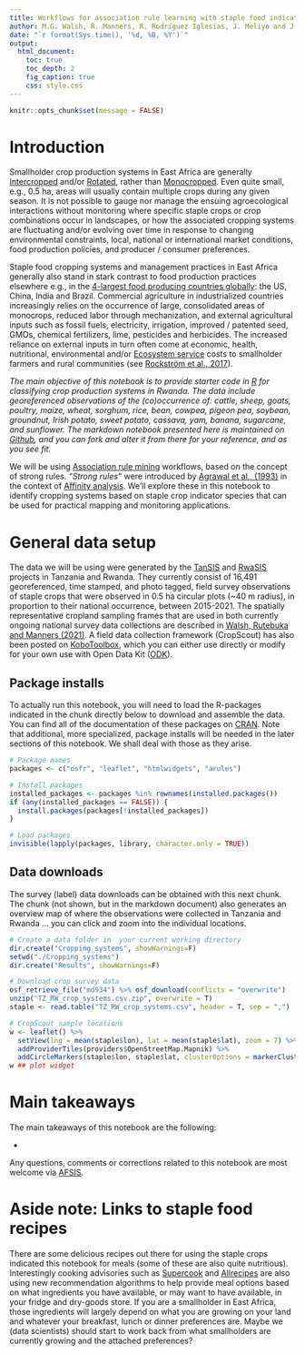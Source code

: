 ```yaml
---
title: Workflows for association rule learning with staple food indicator species
author: M.G. Walsh, R. Manners, R. Rodríguez Iglesias, J. Meliyo and J. Rutembuka
date: "`r format(Sys.time(), '%d, %B, %Y')`"
output:
  html_document:
    toc: true
    toc_depth: 2
    fig_caption: true
    css: style.css
---
```


```r
knitr::opts_chunk$set(message = FALSE)
```

# Introduction

Smallholder crop production systems in East Africa are generally [Intercropped](https://en.wikipedia.org/wiki/Intercropping) and/or [Rotated](https://en.wikipedia.org/wiki/Crop_rotation), rather than [Monocropped](https://en.wikipedia.org/wiki/Monocropping). Even quite small, e.g., 0.5 ha, areas will usually contain multiple crops during any given season. It is not possible to gauge nor manage the ensuing agroecological interactions without monitoring where specific staple crops or crop combinations occur in landscapes, or how the associated cropping systems are fluctuating and/or evolving over time in response to changing environmental constraints, local, national or international market conditions, food production policies, and producer / consumer preferences. 

Staple food cropping systems and management practices in East Africa generally also stand in stark contrast to food production practices elsewhere e.g., in the [4-largest food producing countries globally](https://www.investopedia.com/articles/investing/100615/4-countries-produce-most-food.asp): the US, China, India and Brazil. Commercial agriculture in industrialized countries increasingly relies on the occurrence of large, consolidated areas of monocrops, reduced labor through mechanization, and external agricultural inputs such as fossil fuels, electricity, irrigation, improved / patented seed, GMOs, chemical fertilizers, lime, pesticides and herbicides. The increased reliance on external inputs in turn often come at economic, health, nutritional, environmental and/or [Ecosystem service](https://en.wikipedia.org/wiki/Ecosystem_service) costs to smallholder farmers and rural communities (see [Rockström et al., 2017](https://link.springer.com/article/10.1007/s13280-016-0793-6)). 

*The main objective of this notebook is to provide starter code in [R](https://www.r-project.org/) for classifying crop production systems in Rwanda. The data include georeferenced observations of the (co)occurrence of: cattle,	sheep, goats, poultry, maize, wheat, sorghum,	rice,	bean,	cowpea,	pigeon pea,	soybean, groundnut, Irish potato,	sweet potato,	cassava, yam, banana, sugarcane, and sunflower. The markdown notebook presented here is maintained on [Github](https://github.com/mgwalsh/RwaSIS/blob/master/Cropping%20_sytems.Rmd), and you can fork and alter it from there for your reference, and as you see fit.*

We will be using [Association rule mining](https://en.wikipedia.org/wiki/Association_rule_learning) workflows, based on the concept of strong rules. *"Strong rules"* were introduced by [Agrawal et al., (1993)](https://dl.acm.org/doi/10.1145/170036.170072) in the context of [Affinity analysis](https://en.wikipedia.org/wiki/Affinity_analysis). We'll explore these in this notebook to identify cropping systems based on staple crop indicator species that can be used for practical mapping and monitoring applications.

# General data setup

The data we will be using were generated by the [TanSIS]() and [RwaSIS]() projects in Tanzania and Rwanda. They currently consist of 16,491 georeferenced, time stamped, and photo tagged, field survey observations of staple crops that were observed in 0.5 ha circular plots (~40 m radius), in proportion to their national occurrence, between 2015-2021. The spatially representative cropland sampling frames that are used in both currently ongoing national survey data collections are described in [Walsh, Rutebuka and Manners (2021)](https://github.com/mgwalsh/RwaSIS/blob/master/RwaSIS_cropland_sample.Rmd). A field data collection framework (CropScout) has also been posted on [KoboToolbox](https://kobo.humanitarianresponse.info/#/forms/a3jwzkBTtDvdaZJgR6YjAe/), which you can either use directly or modify for your own use with Open Data Kit ([ODK](https://opendatakit.org/)).

## Package installs

To actually run this notebook, you will need to load the R-packages indicated in the chunk directly below to download and assemble the data. You can find all of the documentation of these packages on [CRAN](https://cran.r-project.org/). Note that additional, more specialized, package installs will be needed in the later sections of this notebook. We shall deal with those as they arise.

```r
# Package names
packages <- c("osfr", "leaflet", "htmlwidgets", "arules")

# Install packages
installed_packages <- packages %in% rownames(installed.packages())
if (any(installed_packages == FALSE)) {
  install.packages(packages[!installed_packages])
}

# Load packages
invisible(lapply(packages, library, character.only = TRUE))
```

## Data downloads

The survey (label) data downloads can be obtained with this next chunk. The chunk (not shown, but in the markdown document) also generates an overview map of where the observations were collected in Tanzania and Rwanda ... you can click and zoom into the individual locations.

```r
# Create a data folder in  your current working directory
dir.create("Cropping_systems", showWarnings=F)
setwd("./Cropping_systems")
dir.create("Results", showWarnings=F)

# Download crop survey data
osf_retrieve_file("md934") %>% osf_download(conflicts = "overwrite")
unzip("TZ_RW_crop_systems.csv.zip", overwrite = T)
staple <- read.table("TZ_RW_crop_systems.csv", header = T, sep = ",")
```

```r
# CropScout sample locations
w <- leaflet() %>%
  setView(lng = mean(staple$lon), lat = mean(staple$lat), zoom = 7) %>%
  addProviderTiles(providers$OpenStreetMap.Mapnik) %>%
  addCircleMarkers(staple$lon, staple$lat, clusterOptions = markerClusterOptions())
w ## plot widget 
```

# Main takeaways

The main takeaways of this notebook are the following:

* 

Any questions, comments or corrections related to this notebook are most welcome via [AFSIS](mailto:mgw.africasoils.info).

# Aside note: Links to staple food recipes

There are some delicious recipes out there for using the staple crops indicated this notebook for meals (some of these are also quite nutritious). Interestingly cooking advisories such as [Supercook](https://www.supercook.com/#/recipes) and [Allrecipes](https://www.allrecipes.com/search/results/?search=) are also using new recommendation algorithms to help provide meal options based on what ingredients you have available, or may want to have available, in your fridge and dry-goods store. If you are a smallholder in East Africa, those ingredients will largely depend on what you are growing on your land and whatever your breakfast, lunch or dinner preferences are. Maybe we (data scientists) should start to work back from what smallholders are currently growing and the attached preferences?


